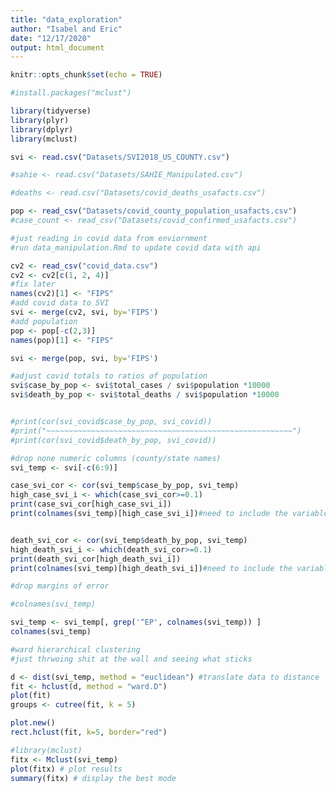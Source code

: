 ```yaml
---
title: "data_exploration"
author: "Isabel and Eric"
date: "12/17/2020"
output: html_document
---
```


```r
knitr::opts_chunk$set(echo = TRUE)

#install.packages("mclust")
```


```r
library(tidyverse)
library(plyr)
library(dplyr)
library(mclust)

```

```r
svi <- read.csv("Datasets/SVI2018_US_COUNTY.csv")

#sahie <- read.csv("Datasets/SAHIE_Manipulated.csv")

#deaths <- read.csv("Datasets/covid_deaths_usafacts.csv")

pop <- read_csv("Datasets/covid_county_population_usafacts.csv")
#case_count <- read_csv("Datasets/covid_confirmed_usafacts.csv")
```


```r
#just reading in covid data from enviornment 
#run data_manipulation.Rmd to update covid data with api 

cv2 <- read_csv("covid_data.csv")
cv2 <- cv2[c(1, 2, 4)]
#fix later
names(cv2)[1] <- "FIPS"
#add covid data to SVI
svi <- merge(cv2, svi, by='FIPS') 
#add population
pop <- pop[-c(2,3)]
names(pop)[1] <- "FIPS"

svi <- merge(pop, svi, by='FIPS') 


```


```r
#adjust covid totals to ratios of population
svi$case_by_pop <- svi$total_cases / svi$population *10000
svi$death_by_pop <- svi$total_deaths / svi$population *10000
```

```r


```

```r

#print(cor(svi_covid$case_by_pop, svi_covid))
#print("~~~~~~~~~~~~~~~~~~~~~~~~~~~~~~~~~~~~~~~~~~~~~~~~~~~~~~~")
#print(cor(svi_covid$death_by_pop, svi_covid))

#drop none numeric columns (county/state names)
svi_temp <- svi[-c(6:9)]

case_svi_cor <- cor(svi_temp$case_by_pop, svi_temp)
high_case_svi_i <- which(case_svi_cor>=0.1)
print(case_svi_cor[high_case_svi_i])
print(colnames(svi_temp)[high_case_svi_i])#need to include the variable names 


death_svi_cor <- cor(svi_temp$death_by_pop, svi_temp)
high_death_svi_i <- which(death_svi_cor>=0.1)
print(death_svi_cor[high_death_svi_i])
print(colnames(svi_temp)[high_death_svi_i])#need to include the variable names 

```
```r
#drop margins of error 

#colnames(svi_temp)

svi_temp <- svi_temp[, grep('^EP', colnames(svi_temp)) ]
colnames(svi_temp)
```



```r

#ward hierarchical clustering 
#just thrwoing shit at the wall and seeing what sticks

d <- dist(svi_temp, method = "euclidean") #translate data to distance
fit <- hclust(d, method = "ward.D")
plot(fit)
groups <- cutree(fit, k = 5)

plot.new()
rect.hclust(fit, k=5, border="red")
```

```r
#library(mclust)
fitx <- Mclust(svi_temp)
plot(fitx) # plot results
summary(fitx) # display the best mode


```

